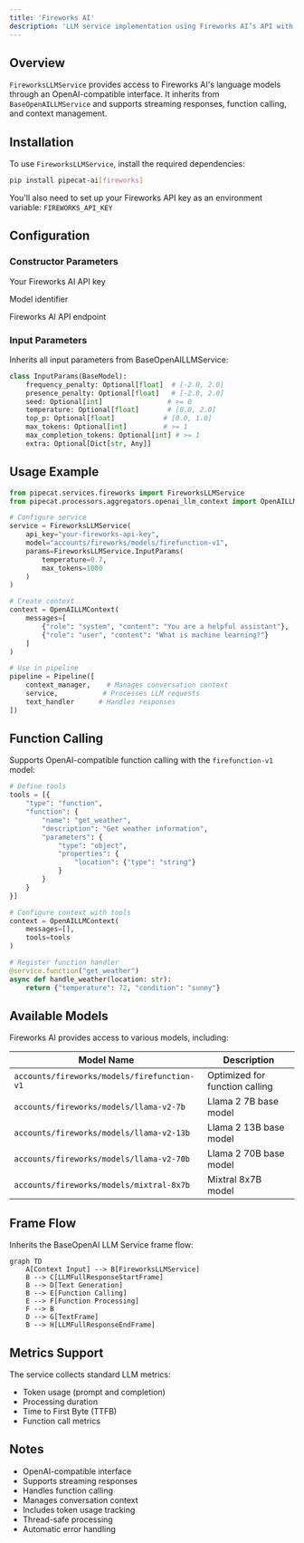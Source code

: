 ```yaml
---
title: 'Fireworks AI'
description: 'LLM service implementation using Fireworks AI’s API with OpenAI-compatible interface'
---
```


## Overview

`FireworksLLMService` provides access to Fireworks AI's language models through an OpenAI-compatible interface. It inherits from `BaseOpenAILLMService` and supports streaming responses, function calling, and context management.

## Installation

To use `FireworksLLMService`, install the required dependencies:

```bash
pip install pipecat-ai[fireworks]
```

You'll also need to set up your Fireworks API key as an environment variable: `FIREWORKS_API_KEY`

## Configuration

### Constructor Parameters

<ParamField path="api_key" type="str" required>
  Your Fireworks AI API key
</ParamField>

<ParamField
  path="model"
  type="str"
  default="accounts/fireworks/models/firefunction-v1">
  Model identifier
</ParamField>

<ParamField
  path="base_url"
  type="str"
  default="https://api.fireworks.ai/inference/v1">
  Fireworks AI API endpoint
</ParamField>

### Input Parameters

Inherits all input parameters from BaseOpenAILLMService:

```python
class InputParams(BaseModel):
    frequency_penalty: Optional[float]  # [-2.0, 2.0]
    presence_penalty: Optional[float]   # [-2.0, 2.0]
    seed: Optional[int]                # >= 0
    temperature: Optional[float]       # [0.0, 2.0]
    top_p: Optional[float]            # [0.0, 1.0]
    max_tokens: Optional[int]         # >= 1
    max_completion_tokens: Optional[int] # >= 1
    extra: Optional[Dict[str, Any]]
```

## Usage Example

```python
from pipecat.services.fireworks import FireworksLLMService
from pipecat.processors.aggregators.openai_llm_context import OpenAILLMContext

# Configure service
service = FireworksLLMService(
    api_key="your-fireworks-api-key",
    model="accounts/fireworks/models/firefunction-v1",
    params=FireworksLLMService.InputParams(
        temperature=0.7,
        max_tokens=1000
    )
)

# Create context
context = OpenAILLMContext(
    messages=[
        {"role": "system", "content": "You are a helpful assistant"},
        {"role": "user", "content": "What is machine learning?"}
    ]
)

# Use in pipeline
pipeline = Pipeline([
    context_manager,    # Manages conversation context
    service,           # Processes LLM requests
    text_handler      # Handles responses
])
```

## Function Calling

Supports OpenAI-compatible function calling with the `firefunction-v1` model:

```python
# Define tools
tools = [{
    "type": "function",
    "function": {
        "name": "get_weather",
        "description": "Get weather information",
        "parameters": {
            "type": "object",
            "properties": {
                "location": {"type": "string"}
            }
        }
    }
}]

# Configure context with tools
context = OpenAILLMContext(
    messages=[],
    tools=tools
)

# Register function handler
@service.function("get_weather")
async def handle_weather(location: str):
    return {"temperature": 72, "condition": "sunny"}
```

## Available Models

Fireworks AI provides access to various models, including:

| Model Name                                  | Description                    |
| ------------------------------------------- | ------------------------------ |
| `accounts/fireworks/models/firefunction-v1` | Optimized for function calling |
| `accounts/fireworks/models/llama-v2-7b`     | Llama 2 7B base model          |
| `accounts/fireworks/models/llama-v2-13b`    | Llama 2 13B base model         |
| `accounts/fireworks/models/llama-v2-70b`    | Llama 2 70B base model         |
| `accounts/fireworks/models/mixtral-8x7b`    | Mixtral 8x7B model             |

## Frame Flow

Inherits the BaseOpenAI LLM Service frame flow:

```mermaid
graph TD
    A[Context Input] --> B[FireworksLLMService]
    B --> C[LLMFullResponseStartFrame]
    B --> D[Text Generation]
    B --> E[Function Calling]
    E --> F[Function Processing]
    F --> B
    D --> G[TextFrame]
    B --> H[LLMFullResponseEndFrame]
```

## Metrics Support

The service collects standard LLM metrics:

- Token usage (prompt and completion)
- Processing duration
- Time to First Byte (TTFB)
- Function call metrics

## Notes

- OpenAI-compatible interface
- Supports streaming responses
- Handles function calling
- Manages conversation context
- Includes token usage tracking
- Thread-safe processing
- Automatic error handling
